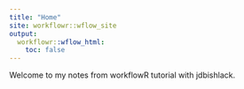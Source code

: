 ```yaml
---
title: "Home"
site: workflowr::wflow_site
output:
  workflowr::wflow_html:
    toc: false
---
```


Welcome to my notes from workflowR tutorial with jdbishlack.
